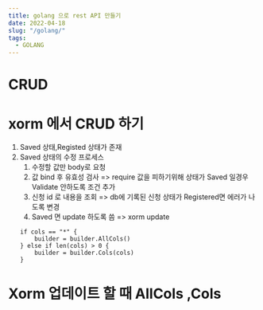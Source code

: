 ```yaml
---
title: golang 으로 rest API 만들기
date: 2022-04-18
slug: "/golang/"
tags:
  - GOLANG
---
```



# CRUD

# xorm 에서 CRUD 하기

1. Saved 상태,Registed 상태가 존재
2. Saved 상태의 수정 프로세스
	1. 수정할 값만 body로 요청
	2. 값 bind 후 유효성 검사 => require 값을 피하기위해 상태가 Saved 일경우 Validate 안하도록 조건 추가
	2. 신청 id 로 내용을 조회  => db에 기록된 신청 상태가 Registered면 에러가 나도록 변경
	3. Saved 면 update 하도록 씀
	=> xorm update
	```
	if cols == "*" {
		builder = builder.AllCols()
	} else if len(cols) > 0 {
		builder = builder.Cols(cols)
	}

	```
  
  # Xorm 업데이트 할 때 AllCols ,Cols
